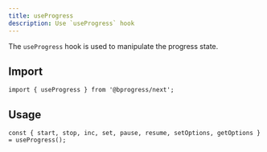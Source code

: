 ```yaml
---
title: useProgress
description: Use `useProgress` hook
---
```


The `useProgress` hook is used to manipulate the progress state.

## Import

```tsx
import { useProgress } from '@bprogress/next';
```

## Usage

```tsx
const { start, stop, inc, set, pause, resume, setOptions, getOptions } = useProgress();
```
